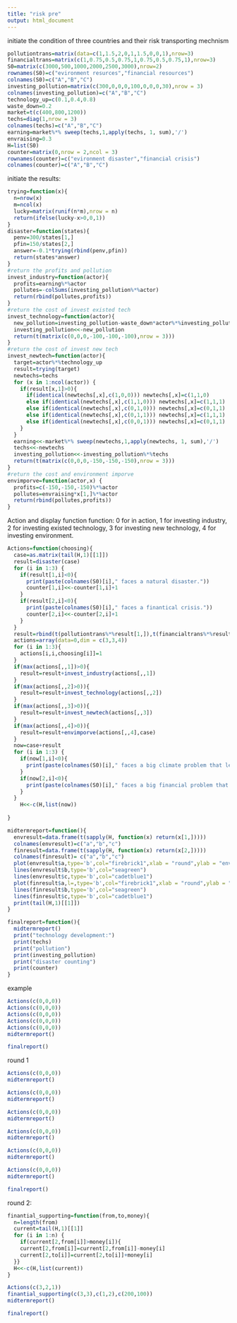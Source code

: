 ---
title: "risk pre"
output: html_document
---
initiate the condition of three countries and their risk transporting mechnism
```{r setup, include=FALSE}
pollutiontrans=matrix(data=c(1,1.5,2,0,1,1.5,0,0,1),nrow=3)
financialtrans=matrix(c(1,0.75,0.5,0.75,1,0.75,0.5,0.75,1),nrow=3)
S0=matrix(c(3000,500,1000,2000,2500,3000),nrow=2)
rownames(S0)=c("evironment resurces","financial resources")
colnames(S0)=c("A","B","C")
investing_pollution=matrix(c(300,0,0,0,100,0,0,0,30),nrow = 3)
colnames(investing_pollution)=c("A","B","C")
technology_up=c(0.1,0.4,0.8)
waste_down=0.2
market=t(c(400,800,1200))
techs=diag(1,nrow = 3)
colnames(techs)=c("A","B","C")
earning=market%*% sweep(techs,1,apply(techs, 1, sum),'/')
envraising=0.3
H=list(S0)
counter=matrix(0,nrow = 2,ncol = 3)
rownames(counter)=c("evironment disaster","financial crisis")
colnames(counter)=c("A","B","C")
```
initiate the results:
```{r}
trying=function(x){
  n=nrow(x)
  m=ncol(x)
  lucky=matrix(runif(n*m),nrow = n)
  return(ifelse(lucky-x>0,0,1))
}
disaster=function(states){
  penv=300/states[1,]
  pfin=150/states[2,]
  answer=-0.1*trying(rbind(penv,pfin))
  return(states*answer)
}
#return the profits and pollution
invest_industry=function(actor){
  profits=earning%*%actor
  pollutes=-colSums(investing_pollution%*%actor)
  return(rbind(pollutes,profits))
}
#return the cost of invest existed tech
invest_technology=function(actor){
  new_pollution=investing_pollution-waste_down*actor%*%investing_pollution
  investing_pollution<<-new_pollution
  return(t(matrix(c(0,0,0,-100,-100,-100),nrow = 3)))
}
#return the cost of invest new tech
invest_newtech=function(actor){
  target=actor%*%technology_up
  result=trying(target)
  newtechs=techs
  for (x in 1:ncol(actor)) {
    if(result[x,1]>0){
      if(identical(newtechs[,x],c(1,0,0))) newtechs[,x]=c(1,1,0)
      else if(identical(newtechs[,x],c(1,1,0))) newtechs[,x]=c(1,1,1)
      else if(identical(newtechs[,x],c(0,1,0))) newtechs[,x]=c(0,1,1)
      else if(identical(newtechs[,x],c(0,1,1))) newtechs[,x]=c(1,1,1)
      else if(identical(newtechs[,x],c(0,0,1))) newtechs[,x]=c(0,1,1)
    }
  }
  earning<<-market%*% sweep(newtechs,1,apply(newtechs, 1, sum),'/')
  techs<<-newtechs
  investing_pollution<<-investing_pollution%*%techs
  return(t(matrix(c(0,0,0,-150,-150,-150),nrow = 3)))
}
#return the cost and environment imporve
envimporve=function(actor,x) {
  profits=c(-150,-150,-150)%*%actor
  pollutes=envraising*x[1,]%*%actor
  return(rbind(pollutes,profits))
}

```
Action and display function function: 0 for in action, 1 for investing industry, 2 for investing existed technology, 3 for investing new technology, 4 for investing environment. 
```{r}
Actions=function(choosing){
  case=as.matrix(tail(H,1)[[1]])
  result=disaster(case)
  for (i in 1:3) {
    if(result[1,i]<0){
      print(paste(colnames(S0)[i]," faces a natural disaster."))
      counter[1,i]<<-counter[1,i]+1
    }
    if(result[2,i]<0){
      print(paste(colnames(S0)[i]," faces a finantical crisis."))
      counter[2,i]<<-counter[2,i]+1
    }
  }
  result=rbind(t(pollutiontrans%*%result[1,]),t(financialtrans%*%result[2,]))
  actions=array(data=0,dim = c(3,3,4))
  for (i in 1:3){
    actions[i,i,choosing[i]]=1
  }
  if(max(actions[,,1])>0){
    result=result+invest_industry(actions[,,1])
  }
  if(max(actions[,,2]>0)){
    result=result+invest_technology(actions[,,2])
  }
  if(max(actions[,,3]>0)){
    result=result+invest_newtech(actions[,,3])
  }
  if(max(actions[,,4]>0)){
    result=result+envimporve(actions[,,4],case)
  }
  now=case+result
  for (i in 1:3) {
    if(now[1,i]<0){
      print(paste(colnames(S0)[i]," faces a big climate problem that lead the failing of government and refugee for other countries"))
    }
    if(now[2,i]<0){
      print(paste(colnames(S0)[i]," faces a big financial problem that lead the failing of government and makes the market shrinks"))
    }
  }
    H<<-c(H,list(now))
  
}

midtermreport=function(){
  envresult=data.frame(t(sapply(H, function(x) return(x[1,]))))
  colnames(envresult)=c("a","b","c")
  finresult=data.frame(t(sapply(H, function(x) return(x[2,]))))
  colnames(finresult)= c("a","b","c")
  plot(envresult$a,type='b',col="firebrick1",xlab = "round",ylab = "env index",ylim = c(0,max(envresult)),main = "change of envrionment index")
  lines(envresult$b,type='b',col="seagreen")
  lines(envresult$c,type='b',col="cadetblue1")
  plot(finresult$a,l=,type='b',col="firebrick1",xlab = "round",ylab = "fin index",ylim=c(0,max(finresult)),main = "change of finantial index")
  lines(finresult$b,type='b',col="seagreen")
  lines(finresult$c,type='b',col="cadetblue1")
  print(tail(H,1)[[1]])
}

finalreport=function(){
  midtermreport()
  print("technology development:")
  print(techs)
  print("pollution")
  print(investing_pollution)
  print("disaster counting")
  print(counter)
}
```

example
```{r}
Actions(c(0,0,0))
Actions(c(0,0,0))
Actions(c(0,0,0))
Actions(c(0,0,0))
Actions(c(0,0,0))
midtermreport()
```
```{r}
finalreport()
```


round 1

```{r}
Actions(c(0,0,0))
midtermreport()
```
```{r}
Actions(c(0,0,0))
midtermreport()
```
```{r}
Actions(c(0,0,0))
midtermreport()
```
```{r}
Actions(c(0,0,0))
midtermreport()
```
```{r}
Actions(c(0,0,0))
midtermreport()
```
```{r}
Actions(c(0,0,0))
midtermreport()
```
```{r}
finalreport()
```


round 2:


```{r}
finantial_supporting=function(from,to,money){
  n=length(from)
  current=tail(H,1)[[1]]
  for (i in 1:n) {
    if(current[2,from[i]]>money[i]){
    current[2,from[i]]=current[2,from[i]]-money[i]
    current[2,to[i]]=current[2,to[i]]+money[i]
  }}
  H<<-c(H,list(current))
}
```
```{r}
Actions(c(3,2,1))
finantial_supporting(c(3,3),c(1,2),c(200,100))
midtermreport()
```

```{r}
finalreport()
```



